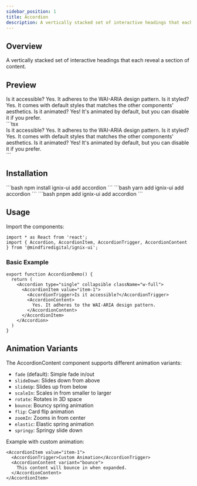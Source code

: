 ```yaml
---
sidebar_position: 1
title: Accordion
description: A vertically stacked set of interactive headings that each reveal a section of content.
---
```



## Overview

A vertically stacked set of interactive headings that each reveal a section of content.

## Preview

<Tabs defaultValue="preview">
  <TabItem value="preview" label="Preview" default>
<div className="flex flex-col space-y-4 mb-8">
  <Accordion type="single" collapsible className="w-full">
    <AccordionItem value="item-1">
      <AccordionTrigger>Is it accessible?</AccordionTrigger>
      <AccordionContent>
        Yes. It adheres to the WAI-ARIA design pattern.
      </AccordionContent>
    </AccordionItem>
    <AccordionItem value="item-2">
      <AccordionTrigger>Is it styled?</AccordionTrigger>
      <AccordionContent>
        Yes. It comes with default styles that matches the other components' aesthetics.
      </AccordionContent>
    </AccordionItem>
    <AccordionItem value="item-3">
      <AccordionTrigger>Is it animated?</AccordionTrigger>
      <AccordionContent>
        Yes! It's animated by default, but you can disable it if you prefer.
      </AccordionContent>
    </AccordionItem>
  </Accordion>
</div>
</TabItem>
<TabItem value="code" label="Code">
```tsx
<div className="flex flex-col space-y-4 mb-8">
  <Accordion type="single" collapsible className="w-full">
    <AccordionItem value="item-1">
      <AccordionTrigger>Is it accessible?</AccordionTrigger>
      <AccordionContent>
        Yes. It adheres to the WAI-ARIA design pattern.
      </AccordionContent>
    </AccordionItem>
    <AccordionItem value="item-2">
      <AccordionTrigger>Is it styled?</AccordionTrigger>
      <AccordionContent>
        Yes. It comes with default styles that matches the other components' aesthetics.
      </AccordionContent>
    </AccordionItem>
    <AccordionItem value="item-3">
      <AccordionTrigger>Is it animated?</AccordionTrigger>
      <AccordionContent>
        Yes! It's animated by default, but you can disable it if you prefer.
      </AccordionContent>
    </AccordionItem>
  </Accordion>
</div>
```
</TabItem>
</Tabs>

## Installation

<Tabs>
  <TabItem value="npm" label="npm" default>
    ```bash
    npm install ignix-ui add accordion
    ```
  </TabItem>
  <TabItem value="yarn" label="Yarn">
    ```bash
    yarn add ignix-ui add accordion
    ```
  </TabItem>
  <TabItem value="pnpm" label="pnpm">
    ```bash
    pnpm add ignix-ui add accordion
    ```
  </TabItem>
</Tabs>

## Usage

Import the components:

```tsx
import * as React from 'react';
import { Accordion, AccordionItem, AccordionTrigger, AccordionContent } from '@mindfiredigital/ignix-ui';
```

### Basic Example

```tsx
export function AccordionDemo() {
  return (
    <Accordion type="single" collapsible className="w-full">
      <AccordionItem value="item-1">
        <AccordionTrigger>Is it accessible?</AccordionTrigger>
        <AccordionContent>
          Yes. It adheres to the WAI-ARIA design pattern.
        </AccordionContent>
      </AccordionItem>
    </Accordion>
  )
}
```

## Animation Variants

The AccordionContent component supports different animation variants:

- `fade` (default): Simple fade in/out
- `slideDown`: Slides down from above
- `slideUp`: Slides up from below
- `scaleIn`: Scales in from smaller to larger
- `rotate`: Rotates in 3D space
- `bounce`: Bouncy spring animation
- `flip`: Card flip animation
- `zoomIn`: Zooms in from center
- `elastic`: Elastic spring animation
- `springy`: Springy slide down

Example with custom animation:

```tsx
<AccordionItem value="item-1">
  <AccordionTrigger>Custom Animation</AccordionTrigger>
  <AccordionContent variant="bounce">
    This content will bounce in when expanded.
  </AccordionContent>
</AccordionItem>
```
 